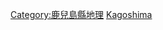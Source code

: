 {{日本行政區劃分類導航|島嶼}}
{{commonscat|Islands of Kagoshima prefecture}}

[[Category:鹿兒島縣地理|Category:鹿兒島縣地理]]
[[Category:日本各都道府縣島嶼|Kagoshima]]